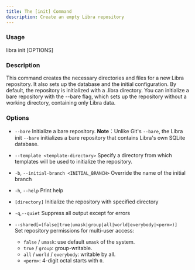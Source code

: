 ```yaml
---
title: The [init] Command
description: Create an empty Libra repository
---
```


### Usage

libra init [OPTIONS]

### Description

This command creates the necessary directories and files for a new Libra repository.
It also sets up the database and the initial configuration.
By default, the repository is initialized with a .libra directory.
You can initialize a bare repository with the --bare flag,
which sets up the repository without a working directory, containing only Libra data.

### Options

-   `--bare`
    Initialize a bare repository.
    <Note type="danger" title="Git bare VS Libra bare">
    **Note**：Unlike Git's `--bare`, the Libra init `--bare` initializes a bare repository that contains Libra's own SQLite database.
    </Note>
-   `--template <template-directory>`
    Specify a directory from which templates will be used to initialize the repository.
-   `-b`, `--initial-branch <INITIAL_BRANCH>`
    Override the name of the initial branch
-   `-h`, `--help` Print help
-   `[directory]`
    Initialize the repository with specified directory
-   `-q`,`--quiet`
    Suppress all output except for errors

-   `--shared[=(false|true|umask|group|all|world|everybody|<perm>)]`  
    Set repository permissions for multi-user access:  
    - `false` / `umask`: use default `umask` of the system.  
    - `true` / `group`: group-writable.  
    - `all` / `world` / `everybody`: writable by all.  
    - `<perm>`: 4-digit octal starts with `0`.  